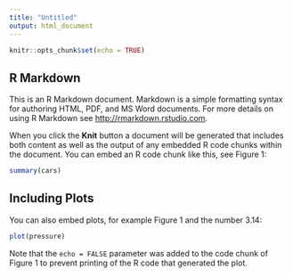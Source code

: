 ```yaml
---
title: "Untitled"
output: html_document
---
```


```r
knitr::opts_chunk$set(echo = TRUE)
```

## R Markdown

This is an R Markdown document. Markdown is a simple formatting syntax for authoring HTML, PDF, and MS Word documents. For more details on using R Markdown see <http://rmarkdown.rstudio.com>.

When you click the **Knit** button a document will be generated that includes both content as well as the output of any embedded R code chunks within the document. You can embed an R code chunk like this, see Figure 1:

```r
summary(cars)
```

## Including Plots

You can also embed plots, for example Figure 1 and the number 3.14:

```r
plot(pressure)
```

Note that the `echo = FALSE` parameter was added to the code chunk of Figure 1 to prevent printing of the R code that generated the plot.


